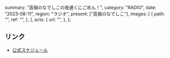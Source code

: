   summary: "高嶺のなでしこの夜遅くにごめん！",
  category: "RADIO",
  date: "2023-08-11",
  region: "ラジオ",
  present: ["高嶺のなでしこ"],
  images: [
    {
      path: "",
      ref: "",
    },
  ],
  acts: {
    url: "",
  },
};

## リンク

- [公式スケジュール](https://takanenonadeshiko.jp/?p=1009)
